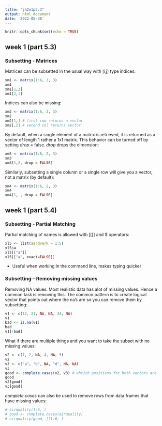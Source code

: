 ```yaml
---
title: "jh2w1p5.3"
output: html_document
date: '2022-05-30'
---
```


```r
knitr::opts_chunk$set(echo = TRUE)
```

## week 1 (part 5.3)
### Subsetting - Matrices
Matrices can be subsetted in the usual way with (i,j) type indices:
```r
xm1 <- matrix(1:6, 2, 3)
xm1
xm1[1,2]
xm1[2,1]
```
Indices can also be missing:
```r
xm2 <- matrix(1:6, 2, 3)
xm2
xm2[1,] # first row returns a vector
xm2[,2] # second col returns vector
```

By default, when a single element of a matrix is retrieved,  it is returned as a vector of length 1 rather a 1x1 matrix. This behavior can be turned off by setting *drop* = false. *drop* drops the dimension:
```r
xm3 <- matrix(1:6, 2, 3)
xm3
xm3[1,2, drop = FALSE]
```

Similarly, subsetting a single column or a single row will give you a vector, not a matrix (by default):
```r
xm4 <- matrix(1:6, 2, 3)
xm4
xm4[1, , drop = FALSE]
```


## week 1 (part 5.4)
### Subsetting - Partial Matching
Partial matching of names is allowed with [[]] and $ operators:
```r
xl5 <- list(aardvark = 1:5)
xl5$a
xl5[["a"]]
xl5[["a", exact=FALSE]]
```
* Useful when working in the command line, makes typing quicker


### Subsetting -- Removing missing values
Removing NA values. Most realistic data has alot of missing values. Hence a common task is removing this. The common pattern is to create logical vector that points out where the na's are so you can remove them by subsetting:
```r
v1 <- c(12, 21, NA, NA, 34, NA)
v1
bad <- is.na(v1)
bad
v1[!bad]
```

What if there are multiple things and you want to take the subset with no missing values:
```r
v2 <- c(1, 2, NA, 4, NA, 5)
v2
v3 <- c("a", "b", NA, "d", NA, NA)
v3
good <- complete.cases(v2, v3) # whcich positions for both vectors are non-missing
good
v2[good]
v3[good]
```
*complete.cases* can also be used to remove rows from data frames that have missing values:
```r
# airquality[1:6, ]
# good <- complete.cases(airquality)
# airquality[good, ][1:6, ]

```